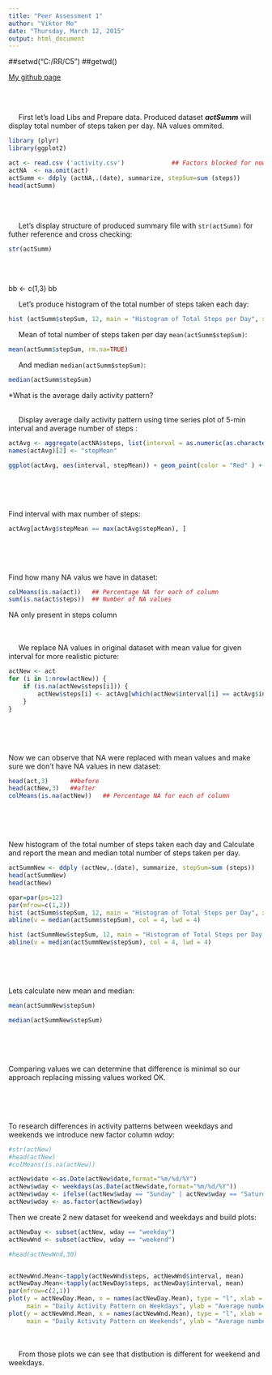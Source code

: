 ```yaml
---
title: "Peer Assessment 1"
author: "Viktor Mo"
date: "Thursday, March 12, 2015"
output: html_document
---
```


##setwd("C:/RR/C5")
##getwd()


[My github page](https://github.com/dainova/RepData_PeerAssessment1)

<br><br>  


&nbsp;&nbsp;&nbsp;&nbsp;
First let's load Libs and Prepare data. Produced dataset **_actSumm_** will display total number of steps taken per day. NA values ommited.

```r
library (plyr)
library(ggplot2)

act <- read.csv ('activity.csv')             ## Factors blocked for now
actNA  <- na.omit(act)
actSumm <- ddply (actNA,.(date), summarize, stepSum=sum (steps))
head(actSumm)

```
<br><br>  

&nbsp;&nbsp;&nbsp;&nbsp;
Let's display  structure of produced summary file with `str(actSumm)` for futher reference and cross checking:

```r
str(actSumm)
```
<br><br>  

bb <- c(1,3)
bb

&nbsp;&nbsp;&nbsp;&nbsp;
Let's produce histogram of the total number of steps taken each day:

```r
hist (actSumm$stepSum, 12, main = "Histogram of Total Steps per Day", xlab = "Number of steps by ranges ",ylim=c(0,20))
```

&nbsp;&nbsp;&nbsp;&nbsp;
Mean of total number of steps taken per day `mean(actSumm$stepSum)`:
```r
mean(actSumm$stepSum, rm.na=TRUE)
```

&nbsp;&nbsp;&nbsp;&nbsp;
And median `median(actSumm$stepSum)`:
```r
median(actSumm$stepSum)
```



*What is the average daily activity pattern?
<br><br>

&nbsp;&nbsp;&nbsp;&nbsp;
Display  average daily activity pattern using time series plot of 5-min interval and average number of steps :


```r
actAvg <- aggregate(actNA$steps, list(interval = as.numeric(as.character(actNA$interval))), FUN = "mean")
names(actAvg)[2] <- "stepMean"

ggplot(actAvg, aes(interval, stepMean)) + geom_point(color = "Red" ) + labs(title = "5 min Interval plot", x = "5-min intervals", y = " Mean of Steps")


```
<br><br>
&nbsp;&nbsp;&nbsp;&nbsp;



Find interval with max  number of steps:

```r
actAvg[actAvg$stepMean == max(actAvg$stepMean), ]
```
<br><br>
&nbsp;&nbsp;&nbsp;&nbsp;



Find how many NA valus we have in dataset:
```r
colMeans(is.na(act))   ## Percentage NA for each of column
sum(is.na(act$steps))  ## Number of NA values 
```
NA only present in steps column

<br><br>&nbsp;&nbsp;&nbsp;&nbsp;
We replace NA values in original dataset with mean value for given interval for more realistic picture:
```r
actNew <- act 
for (i in 1:nrow(actNew)) {
    if (is.na(actNew$steps[i])) {
        actNew$steps[i] <- actAvg[which(actNew$interval[i] == actAvg$interval), ]$stepMean
    }
}
```
<br><br>&nbsp;&nbsp;&nbsp;&nbsp;


Now we can observe that NA were replaced with mean values and make sure we don't have NA values in new dataset:
```r
head(act,3)      ##before
head(actNew,3)   ##after
colMeans(is.na(actNew))   ## Percentage NA for each of column
```
<br><br>&nbsp;&nbsp;&nbsp;&nbsp;



New histogram of the total number of steps taken each day and Calculate and report the mean and median total number of steps taken per day. 
```r
actSummNew <- ddply (actNew,.(date), summarize, stepSum=sum (steps))
head(actSummNew)
head(actNew)
```


```r
opar=par(ps=12) 
par(mfrow=c(1,2))
hist (actSumm$stepSum, 12, main = "Histogram of Total Steps per Day", xlab = "Number of steps by ranges ",ylim=c(0,20))
abline(v = median(actSumm$stepSum), col = 4, lwd = 4)

hist (actSummNew$stepSum, 12, main = "Histogram of Total Steps per Day (no NA)", xlab = "Number of steps by ranges ")
abline(v = median(actSummNew$stepSum), col = 4, lwd = 4)
```
<br><br>&nbsp;&nbsp;&nbsp;&nbsp;

Lets calculate new mean and median:
```r
mean(actSummNew$stepSum)
```

```r
median(actSummNew$stepSum)
```
<br><br>&nbsp;&nbsp;&nbsp;&nbsp;


Comparing values we can determine that difference is minimal so our approach replacing missing values worked OK.


####################################################################################
<br><br>&nbsp;&nbsp;&nbsp;&nbsp;

To research differences in activity patterns between weekdays and weekends we introduce new factor column _wday_:

```r
#str(actNew)
#head(actNew)
#colMeans(is.na(actNew)) 

actNew$date <-as.Date(actNew$date,format="%m/%d/%Y")
actNew$wday <- weekdays(as.Date(actNew$date,format="%m/%d/%Y"))
actNew$wday <- ifelse((actNew$wday == "Sunday" | actNew$wday == "Saturday") ,"weekend", "weekday")
actNew$wday <- as.factor(actNew$wday)
```

Then we create 2 new dataset for weekend and weekdays and build plots:
```r

actNewDay <- subset(actNew, wday == "weekday") 
actNewWnd <- subset(actNew, wday == "weekend") 

#head(actNewWnd,30)


actNewWnd.Mean<-tapply(actNewWnd$steps, actNewWnd$interval, mean)
actNewDay.Mean<-tapply(actNewDay$steps, actNewDay$interval, mean)
par(mfrow=c(2,1))
plot(y = actNewDay.Mean, x = names(actNewDay.Mean), type = "l", xlab = "5-Minute Interval", 
     main = "Daily Activity Pattern on Weekdays", ylab = "Average number of steps")
plot(y = actNewWnd.Mean, x = names(actNewWnd.Mean), type = "l", xlab = "5-Minute Interval", 
     main = "Daily Activity Pattern on Weekends", ylab = "Average number of steps", )
```

<br><br>&nbsp;&nbsp;&nbsp;&nbsp;
From those plots we can see that distbution is different for weekend and weekdays.



